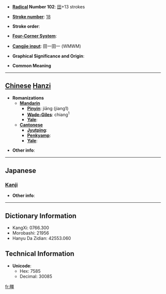 * '''[[Wiktionary:Chinese radical index| Radical]] Number 102''': [[Wiktionary:Chinese radical index 田|田]]+13 strokes

* '''[[Wiktionary:Chinese total strokes index|Stroke number]]''': [[Wiktionary:Chinese total strokes index 18|18]]

* '''Stroke order''': 

* '''[[Wiktionary:Chinese four corner index|Four-Corner System]]''': 

* '''[[Wiktionary:Chinese Cangjie index|Cangjie input]]''': 田一田一 (WMWM)

* '''Graphical Significance and Origin''': 

* '''Common Meaning'''

----

== [[Chinese]] [[Hanzi]] ==

* '''Romanizations'''
** '''[[Mandarin]]'''
*** '''[[Pinyin]]''': jiāng (jiang1)
*** '''[[Wade-Giles]]''': chiang<sup>1</sup>
*** '''[[Yale]]''': 
** '''[[Cantonese]]'''
*** '''[[Jyutping]]''':
*** '''[[Penkyamp]]''': 
*** '''[[Yale]]''': 

* '''Other info''': 

----

==Japanese==
===[[Kanji]]===
{{kanji|on readings=[[きょう]] (kyō), [[こう]] (kō)|kun readings=[[さかい]] (sakai)}}

* '''Other info''':  

----

== Dictionary Information ==

* KangXi: 0766.300
* Morobashi: 21956
* Hanyu Da Zidian: 42553.060

== Technical Information ==

* '''Unicode''':
** Hex: 7585
** Decimal: 30085

[[fr:疅]]